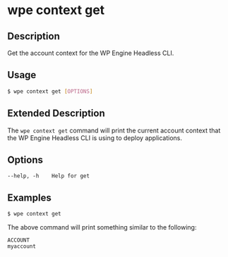# wpe context get

## Description

Get the account context for the WP Engine Headless CLI.

## Usage

```bash
$ wpe context get [OPTIONS]
```

## Extended Description

The `wpe context get` command will print the current account context that the WP Engine Headless CLI is using to deploy applications.

## Options

```
--help, -h    Help for get
```

## Examples

```bash
$ wpe context get
```

The above command will print something similar to the following:

```text
ACCOUNT
myaccount
```
